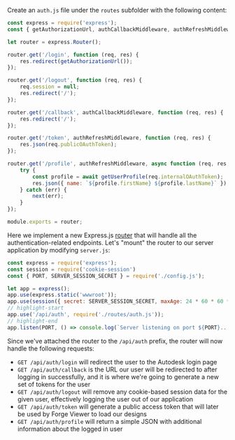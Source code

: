 Create an `auth.js` file under the `routes` subfolder with the following content:

```js title="routes/auth.js"
const express = require('express');
const { getAuthorizationUrl, authCallbackMiddleware, authRefreshMiddleware, getUserProfile } = require('../services/forge.js');

let router = express.Router();

router.get('/login', function (req, res) {
    res.redirect(getAuthorizationUrl());
});

router.get('/logout', function (req, res) {
    req.session = null;
    res.redirect('/');
});

router.get('/callback', authCallbackMiddleware, function (req, res) {
    res.redirect('/');
});

router.get('/token', authRefreshMiddleware, function (req, res) {
    res.json(req.publicOAuthToken);
});

router.get('/profile', authRefreshMiddleware, async function (req, res, next) {
    try {
        const profile = await getUserProfile(req.internalOAuthToken);
        res.json({ name: `${profile.firstName} ${profile.lastName}` });
    } catch (err) {
        next(err);
    }
});

module.exports = router;
```

Here we implement a new Express.js [router](http://expressjs.com/en/4x/api.html#router) that
will handle all the authentication-related endpoints. Let's "mount" the router to our server
application by modifying `server.js`:

```js title="server.js"
const express = require('express');
const session = require('cookie-session')
const { PORT, SERVER_SESSION_SECRET } = require('./config.js');

let app = express();
app.use(express.static('wwwroot'));
app.use(session({ secret: SERVER_SESSION_SECRET, maxAge: 24 * 60 * 60 * 1000 }));
// highlight-start
app.use('/api/auth', require('./routes/auth.js'));
// highlight-end
app.listen(PORT, () => console.log(`Server listening on port ${PORT}...`));
```

Since we've attached the router to the `/api/auth` prefix, the router will now handle the following
requests:

- `GET /api/auth/login` will redirect the user to the Autodesk login page
- `GET /api/auth/callback` is the URL our user will be redirected to after logging in successfully,
and it is where we're going to generate a new set of tokens for the user
- `GET /api/auth/logout` will remove any cookie-based session data for the given user, effectively
logging the user out of our application
- `GET /api/auth/token` will generate a public access token that will later be used by Forge Viewer
to load our designs
- `GET /api/auth/profile` will return a simple JSON with additional information about the logged in user
